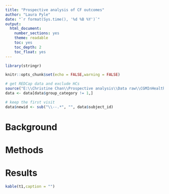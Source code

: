 ```yaml
---
title: "Prospective analysis of CF outcomes"
author: "Laura Pyle"
date: "`r format(Sys.time(), '%d %B %Y')`"
output:
  html_document:
    number_sections: yes
    theme: readable
    toc: yes
    toc_depth: 2
    toc_float: yes
---
```


```r
library(stringr)

knitr::opts_chunk$set(echo = FALSE,warning = FALSE)

# get REDCap data and exclude HCs
source("E:\\Christine Chan\\Prospective analysis\\Data raw\\CGMInHealthyControls-DataForProspectiveAn_R_2021-06-02_0929.r")
data <- data[data$group_category != 1,]

# keep the first visit
data$newid <- sub("\\--.*", "", data$subject_id)
```

# Background

# Methods

# Results

```r
kable(t1,caption = "")
```
<br>
